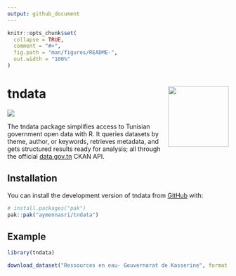 ```yaml
---
output: github_document
---
```


<!-- README.md is generated from README.Rmd. Please edit that file -->

```r
knitr::opts_chunk$set(
  collapse = TRUE,
  comment = "#>",
  fig.path = "man/figures/README-",
  out.width = "100%"
)
```

# tndata <img src="inst/figures/tndata_logo.png" align="right" height="138"/>

<!-- badges: start -->
[![](https://cranlogs.r-pkg.org/badges/tndata)](https://cran.r-project.org/package=tndata)
<!-- badges: end -->

The tndata package simplifies access to Tunisian government open data with R. It queries datasets by theme, author, or keywords, retrieves metadata, and gets structured results ready for analysis; all through the official [data.gov.tn](data.gov.tn) CKAN API.

## Installation

You can install the development version of tndata from [GitHub](https://github.com/) with:

``` r
# install.packages("pak")
pak::pak("aymennasri/tndata")
```

## Example

``` r
library(tndata)

download_dataset("Ressources en eau- Gouvernorat de Kasserine", format = "xls")
```
